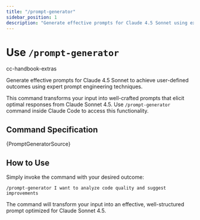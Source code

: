 ```yaml
---
title: "/prompt-generator"
sidebar_position: 1
description: "Generate effective prompts for Claude 4.5 Sonnet using expert prompt engineering techniques"
---
```





# Use `/prompt-generator`

<span className="badge badge--secondary">cc-handbook-extras</span>

Generate effective prompts for Claude 4.5 Sonnet to achieve user-defined outcomes using expert prompt engineering techniques.

This command transforms your input into well-crafted prompts that elicit optimal responses from Claude Sonnet 4.5. Use `/prompt-generator` command inside Claude Code to access this functionality.

## Command Specification

<CodeBlock language="markdown">
{PromptGeneratorSource}
</CodeBlock>

## How to Use

Simply invoke the command with your desired outcome:

```
/prompt-generator I want to analyze code quality and suggest improvements
```

The command will transform your input into an effective, well-structured prompt optimized for Claude Sonnet 4.5.
